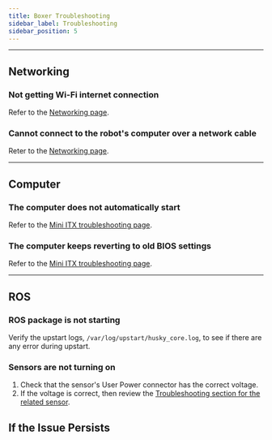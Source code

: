 ```yaml
---
title: Boxer Troubleshooting
sidebar_label: Troubleshooting
sidebar_position: 5
---
```



<ComponentIntroductionBoxer />

<ComponentSupportIntroduction />

---

## Networking

### Not getting Wi-Fi internet connection

Refer to the [Networking page](../../../ros/networking/overview).

### Cannot connect to the robot's computer over a network cable

Reter to the [Networking page](../../../ros/networking/overview).

---

## Computer

### The computer does not automatically start

Refer to the [Mini ITX troubleshooting page](../../accessories/computers/mini_itx).

### The computer keeps reverting to old BIOS settings

Refer to the [Mini ITX troubleshooting page](../../accessories/computers/mini_itx).

---

## ROS

### ROS package is not starting

Verify the upstart logs, `/var/log/upstart/husky_core.log`, to see if there are any error during upstart.

### Sensors are not turning on

1.  Check that the sensor's User Power connector has the correct voltage.
2.  If the voltage is correct, then review the [Troubleshooting section for the related sensor](../../accessories/sensors).

## If the Issue Persists

<Support />

